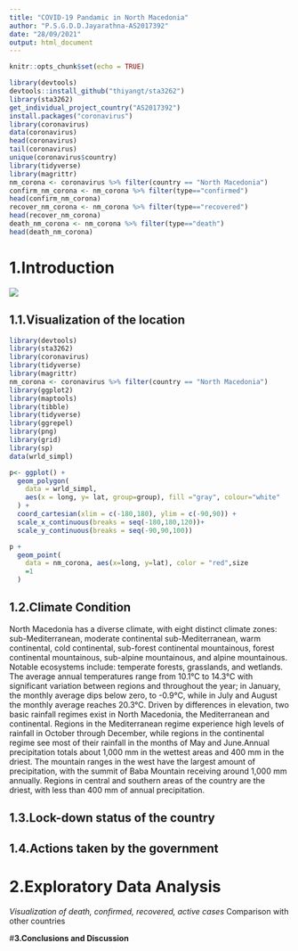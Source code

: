 ---
title: "COVID-19 Pandamic in North Macedonia"
author: "P.S.G.D.D.Jayarathna-AS2017392"
date: "28/09/2021"
output: html_document
---

```{r setup, include=FALSE}
knitr::opts_chunk$set(echo = TRUE)
```

```{r,echo=FALSE}
library(devtools)
devtools::install_github("thiyangt/sta3262")
library(sta3262)
get_individual_project_country("AS2017392")
install.packages("coronavirus")
library(coronavirus)
data(coronavirus)
head(coronavirus)
tail(coronavirus)
unique(coronavirus$country)
library(tidyverse)
library(magrittr)
nm_corona <- coronavirus %>% filter(country == "North Macedonia")
confirm_nm_corona <- nm_corona %>% filter(type=="confirmed")
head(confirm_nm_corona)
recover_nm_corona <- nm_corona %>% filter(type=="recovered")
head(recover_nm_corona)
death_nm_corona <- nm_corona %>% filter(type=="death")
head(death_nm_corona)
```

# **1.Introduction**
![](north m.jpg)

## **1.1.Visualization of the location**

```{r message=FALSE,warning=FALSE,echo=FALSE}
library(devtools)
library(sta3262)
library(coronavirus)
library(tidyverse)
library(magrittr)
nm_corona <- coronavirus %>% filter(country == "North Macedonia")
library(ggplot2)
library(maptools)
library(tibble)
library(tidyverse)
library(ggrepel)
library(png)
library(grid)
library(sp)
data(wrld_simpl)

p<- ggplot() +
  geom_polygon(
    data = wrld_simpl,
    aes(x = long, y= lat, group=group), fill ="gray", colour="white"
  ) +
  coord_cartesian(xlim = c(-180,180), ylim = c(-90,90)) +
  scale_x_continuous(breaks = seq(-180,180,120))+
  scale_y_continuous(breaks = seq(-90,90,100))

p +
  geom_point(
    data = nm_corona, aes(x=long, y=lat), color = "red",size
    =1
  )

```
## **1.2.Climate Condition**

 North Macedonia has a diverse climate, with eight distinct climate zones: sub-Mediterranean, moderate continental sub-Mediterranean, warm continental, cold continental, sub-forest continental mountainous, forest continental mountainous, sub-alpine mountainous, and alpine mountainous. Notable ecosystems include: temperate forests, grasslands, and wetlands. The average annual temperatures range from 10.1°C to 14.3°C with significant variation between regions and throughout the year; in January, the monthly
average dips below zero, to -0.9°C, while in July and August the monthly average reaches 20.3°C. Driven by differences in elevation, two basic rainfall regimes exist in North Macedonia, the Mediterranean and continental. Regions in the Mediterranean regime experience high levels of rainfall in October through December, while regions in the continental regime see most of their rainfall in the months of May and June.Annual precipitation totals about 1,000 mm in the wettest areas and 400 mm in the driest. The mountain ranges in the west have the largest amount of precipitation, with the summit of Baba Mountain receiving around 1,000 mm annually. Regions in central and southern areas of the country are the driest, with less than 400 mm of annual precipitation.

## **1.3.Lock-down status of the country**

## **1.4.Actions taken by the government**

# **2.Exploratory Data Analysis**
  *Visualization of death, confirmed, recovered, active cases
  *Comparison with other countries
  
#**3.Conclusions and Discussion**

